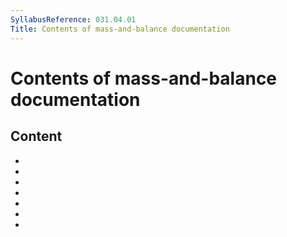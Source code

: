 ```yaml
---
SyllabusReference: 031.04.01
Title: Contents of mass-and-balance documentation
---
```


# Contents of mass-and-balance documentation

## Content

- <Link href="031.04.01.01" />
- <Link href="031.04.01.02" />
- <Link href="031.04.01.03" />
- <Link href="031.04.01.04" />
- <Link href="031.04.01.05" />
- <Link href="031.04.01.06" />
- <Link href="031.04.01.07" />
